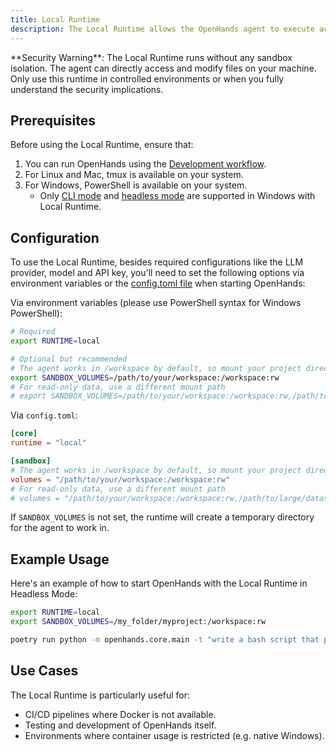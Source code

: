 ```yaml
---
title: Local Runtime
description: The Local Runtime allows the OpenHands agent to execute actions directly on your local machine without using Docker. This runtime is primarily intended for controlled environments like CI pipelines or testing scenarios where Docker is not available.
---
```


<Warning>
**Security Warning**: The Local Runtime runs without any sandbox isolation. The agent can directly access and modify
files on your machine. Only use this runtime in controlled environments or when you fully understand the security implications.
</Warning>

## Prerequisites

Before using the Local Runtime, ensure that:

1. You can run OpenHands using the [Development workflow](https://github.com/All-Hands-AI/OpenHands/blob/main/DEVELOPMENT.md).
2. For Linux and Mac, tmux is available on your system.
3. For Windows, PowerShell is available on your system.
    - Only [CLI mode](../how-to/cli-mode) and [headless mode](../how-to/headless-mode) are supported in Windows with Local Runtime.

## Configuration

To use the Local Runtime, besides required configurations like the LLM provider, model and API key, you'll need to set
the following options via environment variables or the [config.toml file](https://github.com/All-Hands-AI/OpenHands/blob/main/config.template.toml) when starting OpenHands:

Via environment variables (please use PowerShell syntax for Windows PowerShell):

```bash
# Required
export RUNTIME=local

# Optional but recommended
# The agent works in /workspace by default, so mount your project directory there
export SANDBOX_VOLUMES=/path/to/your/workspace:/workspace:rw
# For read-only data, use a different mount path
# export SANDBOX_VOLUMES=/path/to/your/workspace:/workspace:rw,/path/to/large/dataset:/data:ro
```

Via `config.toml`:

```toml
[core]
runtime = "local"

[sandbox]
# The agent works in /workspace by default, so mount your project directory there
volumes = "/path/to/your/workspace:/workspace:rw"
# For read-only data, use a different mount path
# volumes = "/path/to/your/workspace:/workspace:rw,/path/to/large/dataset:/data:ro"
```

If `SANDBOX_VOLUMES` is not set, the runtime will create a temporary directory for the agent to work in.

## Example Usage

Here's an example of how to start OpenHands with the Local Runtime in Headless Mode:

```bash
export RUNTIME=local
export SANDBOX_VOLUMES=/my_folder/myproject:/workspace:rw

poetry run python -m openhands.core.main -t "write a bash script that prints hi"
```

## Use Cases

The Local Runtime is particularly useful for:

- CI/CD pipelines where Docker is not available.
- Testing and development of OpenHands itself.
- Environments where container usage is restricted (e.g. native Windows).
